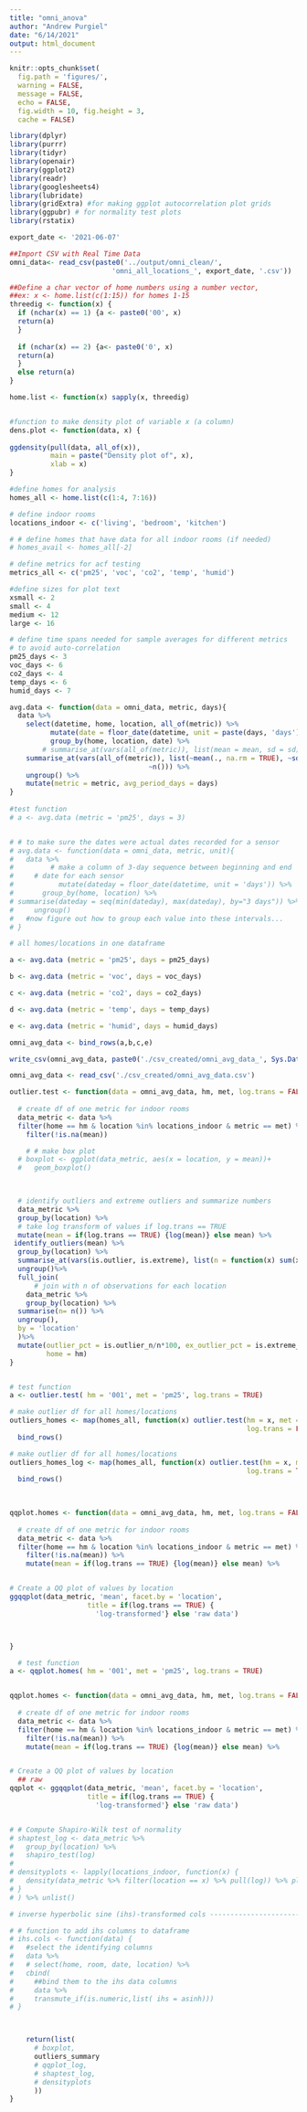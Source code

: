 ```yaml
---
title: "omni_anova"
author: "Andrew Purgiel"
date: "6/14/2021"
output: html_document
---
```


```r
knitr::opts_chunk$set(
  fig.path = 'figures/',
  warning = FALSE,
  message = FALSE,
  echo = FALSE,
  fig.width = 10, fig.height = 3,
  cache = FALSE)
```

```r
library(dplyr)
library(purrr)
library(tidyr)
library(openair)
library(ggplot2)
library(readr)
library(googlesheets4)
library(lubridate)
library(gridExtra) #for making ggplot autocorrelation plot grids
library(ggpubr) # for normality test plots
library(rstatix)


```


```r

export_date <- '2021-06-07'

##Import CSV with Real Time Data
omni_data<- read_csv(paste0('../output/omni_clean/',
                         'omni_all_locations_', export_date, '.csv'))


```


```r

##Define a char vector of home numbers using a number vector,
##ex: x <- home.list(c(1:15)) for homes 1-15
threedig <- function(x) {
  if (nchar(x) == 1) {a <- paste0('00', x)
  return(a)
  }
  
  if (nchar(x) == 2) {a<- paste0('0', x)
  return(a)
  }
  else return(a)
}

home.list <- function(x) sapply(x, threedig)


#function to make density plot of variable x (a column)
dens.plot <- function(data, x) {
  
ggdensity(pull(data, all_of(x)), 
          main = paste("Density plot of", x),
          xlab = x)
}

```

```r


#define homes for analysis
homes_all <- home.list(c(1:4, 7:16))

# define indoor rooms
locations_indoor <- c('living', 'bedroom', 'kitchen')

# # define homes that have data for all indoor rooms (if needed)
# homes_avail <- homes_all[-2]

# define metrics for acf testing
metrics_all <- c('pm25', 'voc', 'co2', 'temp', 'humid')

#define sizes for plot text
xsmall <- 2
small <- 4
medium <- 12
large <- 16

# define time spans needed for sample averages for different metrics
# to avoid auto-correlation
pm25_days <- 3
voc_days <- 6
co2_days <- 4
temp_days <- 6
humid_days <- 7

```

```r


avg.data <- function(data = omni_data, metric, days){
  data %>%
    select(datetime, home, location, all_of(metric)) %>%
          mutate(date = floor_date(datetime, unit = paste(days, 'days'))) %>%
          group_by(home, location, date) %>%
        # summarise_at(vars(all_of(metric)), list(mean = mean, sd = sd), na.rm = TRUE) %>%
    summarise_at(vars(all_of(metric)), list(~mean(., na.rm = TRUE), ~sd(., na.rm = TRUE),
                                  ~n())) %>%
    ungroup() %>%
    mutate(metric = metric, avg_period_days = days)
}
 
#test function
# a <- avg.data (metric = 'pm25', days = 3)


# # to make sure the dates were actual dates recorded for a sensor
# avg.data <- function(data = omni_data, metric, unit){
#   data %>%
#         # make a column of 3-day sequence between beginning and end
#     # date for each sensor
#           mutate(dateday = floor_date(datetime, unit = 'days')) %>%
#       group_by(home, location) %>%
# summarise(dateday = seq(min(dateday), max(dateday), by="3 days")) %>%
#     ungroup() 
#   #now figure out how to group each value into these intervals...
# }


```


```r

# all homes/locations in one dataframe

a <- avg.data (metric = 'pm25', days = pm25_days)

b <- avg.data (metric = 'voc', days = voc_days)

c <- avg.data (metric = 'co2', days = co2_days)

d <- avg.data (metric = 'temp', days = temp_days)

e <- avg.data (metric = 'humid', days = humid_days)

omni_avg_data <- bind_rows(a,b,c,e)

write_csv(omni_avg_data, paste0('./csv_created/omni_avg_data_', Sys.Date(), '.csv'))
```

```r

omni_avg_data <- read_csv('./csv_created/omni_avg_data.csv')

```

```r

outlier.test <- function(data = omni_avg_data, hm, met, log.trans = FALSE){
  
  # create df of one metric for indoor rooms
  data_metric <- data %>%
  filter(home == hm & location %in% locations_indoor & metric == met) %>%
    filter(!is.na(mean))

    # # make box plot
  # boxplot <- ggplot(data_metric, aes(x = location, y = mean))+
  #   geom_boxplot()
  


  # identify outliers and extreme outliers and summarize numbers
  data_metric %>%
  group_by(location) %>%
  # take log transform of values if log.trans == TRUE
  mutate(mean = if(log.trans == TRUE) {log(mean)} else mean) %>%
 identify_outliers(mean) %>%
  group_by(location) %>%
  summarise_at(vars(is.outlier, is.extreme), list(n = function(x) sum(x == TRUE)))%>%
  ungroup()%>%
  full_join(
      # join with n of observations for each location
    data_metric %>%
    group_by(location) %>%
  summarise(n= n()) %>%
  ungroup(),
  by = 'location'
  )%>%
  mutate(outlier_pct = is.outlier_n/n*100, ex_outlier_pct = is.extreme_n/n*100,
         home = hm)
}


# test function
a <- outlier.test( hm = '001', met = 'pm25', log.trans = TRUE)

# make outlier df for all homes/locations
outliers_homes <- map(homes_all, function(x) outlier.test(hm = x, met = 'pm25',
                                                          log.trans = FALSE)) %>%
  bind_rows()

# make outlier df for all homes/locations
outliers_homes_log <- map(homes_all, function(x) outlier.test(hm = x, met = 'pm25',
                                                          log.trans = TRUE)) %>%
  bind_rows()
  
 

qqplot.homes <- function(data = omni_avg_data, hm, met, log.trans = FALSE){
  
  # create df of one metric for indoor rooms
  data_metric <- data %>%
  filter(home == hm & location %in% locations_indoor & metric == met) %>%
    filter(!is.na(mean)) %>%
    mutate(mean = if(log.trans == TRUE) {log(mean)} else mean) %>%


# Create a QQ plot of values by location
ggqqplot(data_metric, 'mean', facet.by = 'location',
                   title = if(log.trans == TRUE) {
                     'log-transformed'} else 'raw data')



}

  # test function
a <- qqplot.homes( hm = '001', met = 'pm25', log.trans = TRUE)


qqplot.homes <- function(data = omni_avg_data, hm, met, log.trans = FALSE){
  
  # create df of one metric for indoor rooms
  data_metric <- data %>%
  filter(home == hm & location %in% locations_indoor & metric == met) %>%
    filter(!is.na(mean)) %>%
    mutate(mean = if(log.trans == TRUE) {log(mean)} else mean) %>%


# Create a QQ plot of values by location
  ## raw
qqplot <- ggqqplot(data_metric, 'mean', facet.by = 'location',
                   title = if(log.trans == TRUE) {
                     'log-transformed'} else 'raw data')


# # Compute Shapiro-Wilk test of normality
# shaptest_log <- data_metric %>%
#   group_by(location) %>%
#   shapiro_test(log)
# 
# densityplots <- lapply(locations_indoor, function(x) {
#   density(data_metric %>% filter(location == x) %>% pull(log)) %>% plot()
# }
# ) %>% unlist()

# inverse hyperbolic sine (ihs)-transformed cols ---------------------------

# # function to add ihs columns to dataframe
# ihs.cols <- function(data) {
#   #select the identifying columns
#   data %>%
#   # select(home, room, date, location) %>%
#   cbind(
#     ##bind them to the ihs data columns
#     data %>%
#     transmute_if(is.numeric,list( ihs = asinh)))
# }



    return(list(
      # boxplot,
      outliers_summary
      # qqplot_log,
      # shaptest_log,
      # densityplots
      ))
}



```

